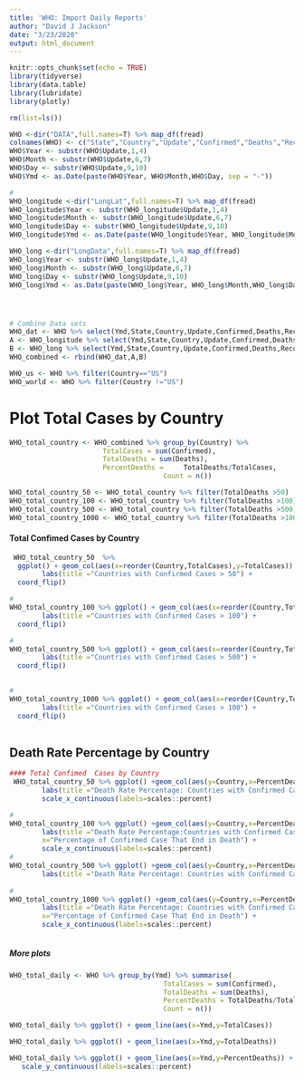 ```yaml
---
title: 'WHO: Import Daily Reports'
author: "David J Jackson"
date: "3/23/2020"
output: html_document
---
```


```r
knitr::opts_chunk$set(echo = TRUE)
library(tidyverse)
library(data.table)
library(lubridate)
library(plotly)
```
```r
rm(list=ls())
```
```r

WHO <-dir("DATA",full.names=T) %>% map_df(fread)
colnames(WHO) <- c("State","Country","Update","Confirmed","Deaths","Recovered")
WHO$Year <- substr(WHO$Update,1,4)
WHO$Month <- substr(WHO$Update,6,7)
WHO$Day <- substr(WHO$Update,9,10)
WHO$Ymd <- as.Date(paste(WHO$Year, WHO$Month,WHO$Day, sep = "-"))
```

```r
#
WHO_longitude <-dir("LongLat",full.names=T) %>% map_df(fread)
WHO_longitude$Year <- substr(WHO_longitude$Update,1,4)
WHO_longitude$Month <- substr(WHO_longitude$Update,6,7)
WHO_longitude$Day <- substr(WHO_longitude$Update,9,10)
WHO_longitude$Ymd <- as.Date(paste(WHO_longitude$Year, WHO_longitude$Month,WHO_longitude$Day, sep = "-"))
```
```r
WHO_long <-dir("LongData",full.names=T) %>% map_df(fread)
WHO_long$Year <- substr(WHO_long$Update,1,4)
WHO_long$Month <- substr(WHO_long$Update,6,7)
WHO_long$Day <- substr(WHO_long$Update,9,10)
WHO_long$Ymd <- as.Date(paste(WHO_long$Year, WHO_long$Month,WHO_long$Day, sep = "-"))
```
#
```r

```
```r
# Combine Data sets
WHO_dat <- WHO %>% select(Ymd,State,Country,Update,Confirmed,Deaths,Recovered)
A <- WHO_longitude %>% select(Ymd,State,Country,Update,Confirmed,Deaths,Recovered)
B <- WHO_long %>% select(Ymd,State,Country,Update,Confirmed,Deaths,Recovered)
WHO_combined <- rbind(WHO_dat,A,B)
```
```r
WHO_us <- WHO %>% filter(Country=="US")
WHO_world <- WHO %>% filter(Country !="US")

```
# Plot Total Cases by Country

```r
WHO_total_country <- WHO_combined %>% group_by(Country) %>%                                 summarise(
                       TotalCases = sum(Confirmed),
                       TotalDeaths = sum(Deaths),
                       PercentDeaths =     TotalDeaths/TotalCases,
                                      Count = n())
```

```r
WHO_total_country_50 <- WHO_total_country %>% filter(TotalDeaths >50)
WHO_total_country_100 <- WHO_total_country %>% filter(TotalDeaths >100)
WHO_total_country_500 <- WHO_total_country %>% filter(TotalDeaths >500)
WHO_total_country_1000 <- WHO_total_country %>% filter(TotalDeaths >1000)
```
#### Total Confimed  Cases by Country

```r
 WHO_total_country_50  %>%
  ggplot() + geom_col(aes(x=reorder(Country,TotalCases),y=TotalCases)) +
        labs(title ="Countries with Confirmed Cases > 50") +
  coord_flip()
```
```r
# 
WHO_total_country_100 %>% ggplot() + geom_col(aes(x=reorder(Country,TotalCases),y=TotalCases)) +
        labs(title ="Countries with Confirmed Cases > 100") +
  coord_flip()
```
```r
#
WHO_total_country_500 %>% ggplot() + geom_col(aes(x=reorder(Country,TotalCases),y=TotalCases)) +
        labs(title ="Countries with Confirmed Cases > 500") +
  coord_flip()
  
```
```r
#
WHO_total_country_1000 %>% ggplot() + geom_col(aes(x=reorder(Country,TotalCases),y=TotalCases)) +
        labs(title ="Countries with Confirmed Cases > 100") +
  coord_flip()
                                           
```

## Death Rate Percentage by Country 

```r
#### Total Confimed  Cases by Country
 WHO_total_country_50 %>% ggplot() +geom_col(aes(y=Country,x=PercentDeaths)) +
        labs(title ="Death Rate Percentage: Countries with Confirmed Cases > 50",x="Percentage of Confirmed Case That End in Death") +
        scale_x_continuous(labels=scales::percent) 

# 
WHO_total_country_100 %>% ggplot() +geom_col(aes(y=Country,x=PercentDeaths)) +
        labs(title ="Death Rate Percentage:Countries with Confirmed Cases > 100", 
        x="Percentage of Confirmed Case That End in Death") + 
        scale_x_continuous(labels=scales::percent)
#
WHO_total_country_500 %>% ggplot() +geom_col(aes(y=Country,x=PercentDeaths)) +
        labs(title ="Death Rate Percentage: Countries with Confirmed Cases > 500",        x="Percentage of Confirmed Case That End in Death") +              scale_x_continuous(labels=scales::percent)
        
#
WHO_total_country_1000 %>% ggplot() +geom_col(aes(y=Country,x=PercentDeaths)) +
        labs(title ="Death Rate Percentage: Countries with Confirmed Cases > 1000",
        x="Percentage of Confirmed Case That End in Death") +
        scale_x_continuous(labels=scales::percent)
                                           
```
##### More plots 

```r
WHO_total_daily <- WHO %>% group_by(Ymd) %>% summarise(
                                      TotalCases = sum(Confirmed),
                                      TotalDeaths = sum(Deaths),
                                      PercentDeaths = TotalDeaths/TotalCases,
                                      Count = n())
```
```r
WHO_total_daily %>% ggplot() + geom_line(aes(x=Ymd,y=TotalCases))

WHO_total_daily %>% ggplot() + geom_line(aes(x=Ymd,y=TotalDeaths))

WHO_total_daily %>% ggplot() + geom_line(aes(x=Ymd,y=PercentDeaths)) +
   scale_y_continuous(labels=scales::percent)
```



